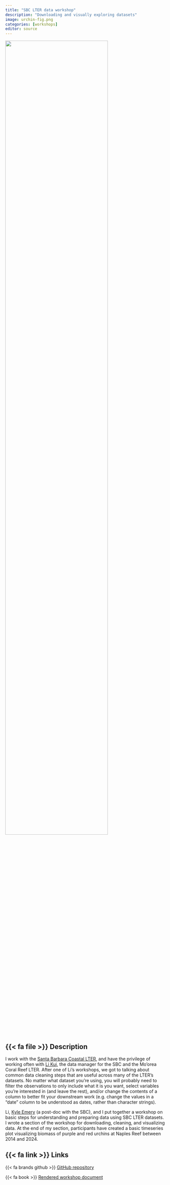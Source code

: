 ```yaml
---
title: "SBC LTER data workshop"
description: "Downloading and visually exploring datasets"
image: urchin-fig.png
categories: [workshops]
editor: source
---
```


![](urchin-fig.png){description="A timeseries plot with date on the x-axis and biomass in dry grams per meter squared on the y-axis. Points represent dry biomass of purple and red urchins at Naples Reef, California. Lines connect each point through time from 2014-2024." width="80%" fig-align="center"}

## {{< fa file >}} Description

I work with the [Santa Barbara Coastal LTER](https://sbclter.msi.ucsb.edu/), and have the privilege of working often with [Li Kui](https://sbclter.msi.ucsb.edu/about/people/lkui/), the data manager for the SBC and the Mo'orea Coral Reef LTER. After one of Li's workshops, we got to talking about common data cleaning steps that are useful across many of the LTER's datasets. No matter what dataset you're using, you will probably need to filter the observations to only include what it is you want, select variables you're interested in (and leave the rest), and/or change the contents of a column to better fit your downstream work (e.g. change the values in a "date" column to be understood as dates, rather than character strings).  

Li, [Kyle Emery](https://www.kyle-emery.com/) (a post-doc with the SBC), and I put together a workshop on basic steps for understanding and preparing data using SBC LTER datasets. I wrote a section of the workshop for downloading, cleaning, and visualizing data. At the end of my section, participants have created a basic timeseries plot visualizing biomass of purple and red urchins at Naples Reef between 2014 and 2024.

## {{< fa link >}} Links

{{< fa brands github >}} [GitHub repository](https://github.com/an-bui/sbc-data-workshop)  

{{< fa book >}} [Rendered workshop document](https://an-bui.github.io/sbc-data-workshop/render/visualizing-quarto_RENDER.html)








